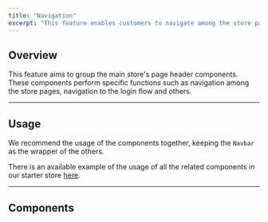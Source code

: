 ```yaml
---
title: "Navigation"
excerpt: "This feature enables customers to navigate among the store pages."
---
```




## Overview

This feature aims to group the main store's page header components. These components perform specific functions such as navigation among the store pages, navigation to the login flow and others.

---

## Usage

We recommend the usage of the components together, keeping the `Navbar` as the wrapper of the others.

There is an available example of the usage of all the related components in our starter store [here](https://starter.vtex.app/).

---

## Components

<SectionList grid="column" columns={1}>
  <SectionItem
    title="Navbar"
    description="Represents the page header and groups features like Search and Regionalization."
    actionPath="/docs/guides/faststore/organisms-navbar"
  >
    <UIProvider>
      <NavbarUsage />
    </UIProvider>
  </SectionItem>
  <SectionItem
    title="NavbarSlider"
    description="As part of the Navbar, this component it its mobile version used to list the navigation links."
    actionPath="/docs/guides/faststore/organisms-navbar-slider"
  >
    <UIProvider>
      <NavbarSliderUsage />
    </UIProvider>
  </SectionItem>
  <SectionItem
    title="NavbarLinks"
    description="Displays a set of navigation links."
    actionPath="/docs/guides/faststore/molecules-navbar-links"
  >
    <UIProvider>
      <Navbar>
        <NavbarLinksUsage />
      </Navbar>
    </UIProvider>
  </SectionItem>
</SectionList>
